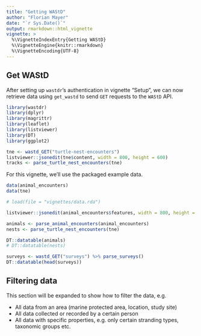 ```yaml
---
title: "Getting WAStD"
author: "Florian Mayer"
date: "`r Sys.Date()`"
output: rmarkdown::html_vignette
vignette: >
  %\VignetteIndexEntry{Getting WAStD}
  %\VignetteEngine{knitr::rmarkdown}
  %\VignetteEncoding{UTF-8}
---
```


## Get WAStD

After setting up `wastdr`'s authentication in vignette "Setup", 
we can now retrieve data using `get_wastd` to send `GET` requests to the `WAStD` 
API.


```r
library(wastdr)
library(dplyr)
library(magrittr)
library(leaflet)
library(listviewer)
library(DT)
library(ggplot2)
```

```r
tne <- wastd_GET("turtle-nest-encounters")
listviewer::jsonedit(tne$content, width = 800, height = 600)
tracks <- parse_turtle_nest_encounters(tne)
```

For this vignette, we'll use the packaged example data.

```r
data(animal_encounters)
data(tne)
```

```r
# load(file = "vignettes/data.rda")
```

```r
listviewer::jsonedit(animal_encounters$features, width = 800, height = 600)

animals <- parse_animal_encounters(animal_encounters)
nests <- parse_turtle_nest_encounters(tne)

DT::datatable(animals)
# DT::datatable(nests)
```

```r
surveys <- wastd_GET("surveys") %>% parse_surveys()
DT::datatable(head(surveys))
```


## Filtering data
This section will be expanded to show how to filter the data, e.g.

* All data from an area (marine protected area, location, study site)
* All data collected or recorded by a certain person
* All data with specific properties, e.g. only certain stranding types, taxonomic groups etc.

